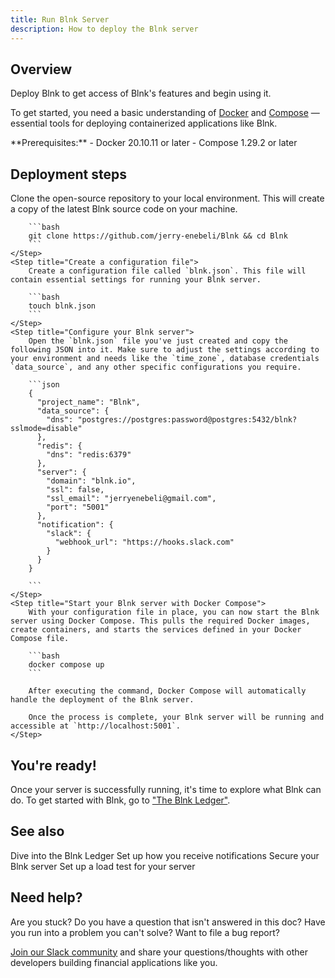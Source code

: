 ```yaml
---
title: Run Blnk Server
description: How to deploy the Blnk server
---
```

## Overview

Deploy Blnk to get access of Blnk's features and begin using it.

To get started, you need a basic understanding of [Docker](https://www.docker.com/) and [Compose](https://docs.docker.com/compose/) — essential tools for deploying containerized applications like Blnk.

<Note>
     **Prerequisites:**
     - Docker 20.10.11 or later
     - Compose 1.29.2 or later
</Note>

## Deployment steps

<Steps>
	<Step title="Clone Blnk to your local server or computer">
		Clone the open-source repository to your local environment. This will create a copy of the latest Blnk source code on your machine.
		
		```bash
		git clone https://github.com/jerry-enebeli/Blnk && cd Blnk
		```
	</Step>
	<Step title="Create a configuration file">
		Create a configuration file called `blnk.json`. This file will contain essential settings for running your Blnk server.
		
		```bash
		touch blnk.json
		```
	</Step>
	<Step title="Configure your Blnk server">
		Open the `blnk.json` file you've just created and copy the following JSON into it. Make sure to adjust the settings according to your environment and needs like the `time_zone`, database credentials `data_source`, and any other specific configurations you require.
		
		```json
		{
		  "project_name": "Blnk",
		  "data_source": {
		    "dns": "postgres://postgres:password@postgres:5432/blnk?sslmode=disable"
		  },
		  "redis": {
		    "dns": "redis:6379"
		  },
		  "server": {
		    "domain": "blnk.io",
		    "ssl": false,
		    "ssl_email": "jerryenebeli@gmail.com",
		    "port": "5001"
		  },
		  "notification": {
		    "slack": {
		      "webhook_url": "https://hooks.slack.com"
		    }
		  }
		}
		
		```
	</Step>
	<Step title="Start your Blnk server with Docker Compose">
		With your configuration file in place, you can now start the Blnk server using Docker Compose. This pulls the required Docker images, create containers, and starts the services defined in your Docker Compose file.
		
		```bash
		docker compose up
		```
		
		After executing the command, Docker Compose will automatically handle the deployment of the Blnk server. 
		
		Once the process is complete, your Blnk server will be running and accessible at `http://localhost:5001`.
	</Step>
</Steps>

## You're ready!

Once your server is successfully running, it's time to explore what Blnk can do. To get started with Blnk, go to ["The Blnk Ledger"](/ledger/overview).

## See also

<CardGroup>
	<Card title="Getting started" icon="book-open-cover" href="/ledger/tutorial/create-a-ledger">
        Dive into the Blnk Ledger
    </Card>
    <Card title="Managing notifications" icon="book-open-cover" href="/intro/notifications">
	    Set up how you receive notifications
    </Card>
    <Card title="Enable secure mode" icon="sliders" href="/intro/secure-blnk-server">
        Secure your Blnk server
    </Card>
    <Card title="Load testing with k6" icon="sliders`" href="/intro/load-testing">
        Set up a load test for your server
    </Card>
</CardGroup>

## Need help?

Are you stuck? Do you have a question that isn't answered in this doc? Have you run into a problem you can't solve? Want to file a bug report?

[Join our Slack community](https://join.slack.com/t/blnk-ledger/shared_invite/zt-2fwdivkvm-zHW4F8lwtVsbIaPg~dyx9w) and share your questions/thoughts with other developers building financial applications like you.